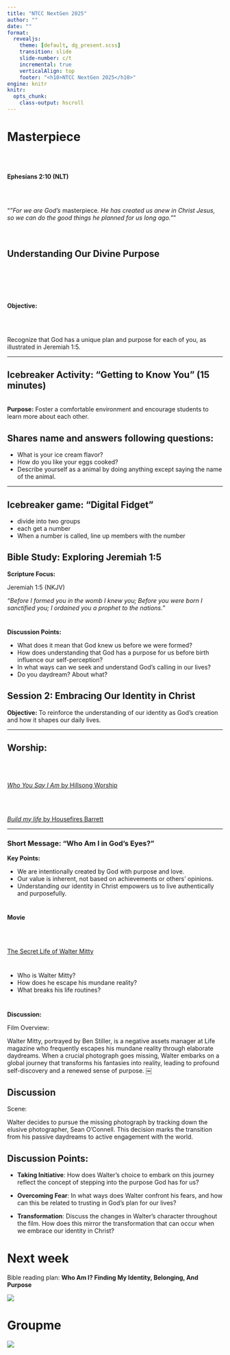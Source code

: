 ```yaml
---
title: "NTCC NextGen 2025"
author: ""
date: ""
format:
  revealjs:
    theme: [default, dg_present.scss]
    transition: slide
    slide-number: c/t
    incremental: true
    verticalAlign: top
    footer: "<h10>NTCC NextGen 2025</h10>"
engine: knitr
knitr:
  opts_chunk: 
    class-output: hscroll
---
```


# Masterpiece

\
\

**Ephesians 2:10 (NLT)**

\
\

"*"For we are God’s* masterpiece*. He has created us anew in Christ Jesus, so we can do the good things he planned for us long ago."*"\
\
\

## Understanding Our Divine Purpose

\
\
\
\

**Objective:**

\
\

Recognize that God has a unique plan and purpose for each of you, as illustrated in Jeremiah 1:5.

------------------------------------------------------------------------

## Icebreaker Activity: “Getting to Know You” (15 minutes)

\
**Purpose:** Foster a comfortable environment and encourage students to learn more about each other.

## Shares name and answers following questions:

::: fragment
-   What is your ice cream flavor?
-   How do you like your eggs cooked?
-   Describe yourself as a animal by doing anything except saying the name of the animal.
:::

------------------------------------------------------------------------

## Icebreaker game: "Digital Fidget"

-   divide into two groups
-   each get a number
-   When a number is called, line up members with the number

## Bible Study: Exploring Jeremiah 1:5

**Scripture Focus:**

Jeremiah 1:5 (NKJV)

*"Before I formed you in the womb I knew you; Before you were born I sanctified you; I ordained you a prophet to the nations."*

# 

**Discussion Points:**

-   What does it mean that God knew us before we were formed?
-   How does understanding that God has a purpose for us before birth influence our self-perception?
-   In what ways can we seek and understand God’s calling in our lives?
-   Do you daydream? About what?

## Session 2: Embracing Our Identity in Christ

**Objective:** To reinforce the understanding of our identity as God’s creation and how it shapes our daily lives.

------------------------------------------------------------------------

## Worship:

\
\

[*Who You Say I Am* by Hillsong Worship](https://www.youtube.com/watch?v=lKw6uqtGFfo)

\
\

[*Build my life* by Housefires Barrett](https://www.youtube.com/watch?v=FYMjO9mL0Tw)

------------------------------------------------------------------------

### Short Message: “Who Am I in God’s Eyes?”

**Key Points:**

-   We are intentionally created by God with purpose and love.
-   Our value is inherent, not based on achievements or others’ opinions.
-   Understanding our identity in Christ empowers us to live authentically and purposefully.

# 

**Movie**

\
\

[The Secret Life of Walter Mitty](https://www.amazon.com/gp/video/detail/0HOJDZS6BE7QKBMLF6VHTJUBEO/ref=atv_plr_detail_play)

# 

-   Who is Walter Mitty?
-   How does he escape his mundane reality?
-   What breaks his life routines?

# 

**Discussion:**

Film Overview:

Walter Mitty, portrayed by Ben Stiller, is a negative assets manager at Life magazine who frequently escapes his mundane reality through elaborate daydreams. When a crucial photograph goes missing, Walter embarks on a global journey that transforms his fantasies into reality, leading to profound self-discovery and a renewed sense of purpose. ￼

## Discussion

Scene:

Walter decides to pursue the missing photograph by tracking down the elusive photographer, Sean O’Connell. This decision marks the transition from his passive daydreams to active engagement with the world.

## Discussion Points:

-   **Taking Initiative**: How does Walter’s choice to embark on this journey reflect the concept of stepping into the purpose God has for us?

-   **Overcoming Fear**: In what ways does Walter confront his fears, and how can this be related to trusting in God’s plan for our lives?

-   **Transformation**: Discuss the changes in Walter’s character throughout the film. How does this mirror the transformation that can occur when we embrace our identity in Christ?

# Next week

Bible reading plan: **Who Am I? Finding My Identity, Belonging, And Purpose**

![](images/clipboard-3518243535.png)

# Groupme

![](images/clipboard-2363909683.png)
